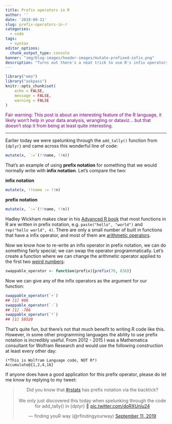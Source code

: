 ```yaml
---
title: Prefix operators in R
author: ''
date: '2019-09-11'
slug: prefix-operators-in-r
categories:
  - code
tags:
  - syntax
editor_options: 
  chunk_output_type: console
banner: "img/blog-images/header-images/mutate-prefixed-infix.png"
description: "Turns out there's a neat trick to use R's infix operators with prefix notation! Let's demonstrate how..."
---
```


```r
library("emo")
library("askpass")
knitr::opts_chunk$set(
	echo = FALSE,
	message = FALSE,
	warning = FALSE
)
```

<span style="color:purple">Fair warning: This post is about an interesting feature of the R language, it likely won't help in your data analysis, wrangling or dataviz... but that doesn't stop it from being at least quite interesting.</span>

<hr>

Earlier today we were spelunking through the `add_tally()` function from `{dplyr}` and came across this wonderful line of code:

```r
mutate(x, `:=`(!!name, !!n))
```

That's an example of using **prefix notation** for something that we would normally write with **infix notation**. Let's compare the two:

<div class="row">
<div class="col-xs-6">
**infix notation**
```r
mutate(x, !!name := !!n)
```
</div>

<div class="col-xs-6">
**prefix notation**
```r
mutate(x, `:=`(!!name, !!n))
```
</div>
</div>

Hadley Wickham makes clear in his [Advanced R book](http://adv-r.had.co.nz/Functions.html#infix-functions) that most functions in R are written in prefix notation, e.g. `paste("hello", "world")` and `rep("hello world", 4)`. There are only a small number of built in functions that have a infix operator, and most of them are [arithmetic operators](https://stat.ethz.ch/R-manual/R-devel/library/base/html/Arithmetic.html). 

Now we know how to re-write an infix operator in prefix notation, we can do something fairly special; we can swap the operator programmatically. Let's create a function where we can change the arithmetic operator applied to the first two [weird numbers](https://en.wikipedia.org/wiki/Weird_number):

```r
swappable_operator <- function(prefix){prefix(70, 836)}
```

Now we can give any of the infix operators as the argument for our function:

```r
swappable_operator(`+`)
## [1] 906
swappable_operator(`-`)
## [1] -766
swappable_operator(`*`)
## [1] 58520
```

That's quite fun, but there's not that much benefit to writing R code like this. However, in some other programming languages the ability to use prefix notation is incredibly useful. From 2012 - 2015 I was a Mathematica consultant for Wolfram Research and would use the following construction at least every other day:

```wolframscript
(*This is Wolfram Language code, NOT R*)
Accumulate@{1,2,4,16}
```

If anyone does have a good application for this prefix operator, please do let me know by replying to my tweet:

<center>
<blockquote class="twitter-tweet"><p lang="en" dir="ltr">Did you know that <a href="https://twitter.com/hashtag/rstats?src=hash&amp;ref_src=twsrc%5Etfw">#rstats</a> has prefix notation via the backtick?<br><br>We only just discovered this today when spelunking through the code for add_tally() in {dplyr} 🧐 <a href="https://t.co/doRXUnlu24">pic.twitter.com/doRXUnlu24</a></p>&mdash; finding youR way (@rfindingyourway) <a href="https://twitter.com/rfindingyourway/status/1171758309398986757?ref_src=twsrc%5Etfw">September 11, 2019</a></blockquote> <script async src="https://platform.twitter.com/widgets.js" charset="utf-8"></script>
</center>